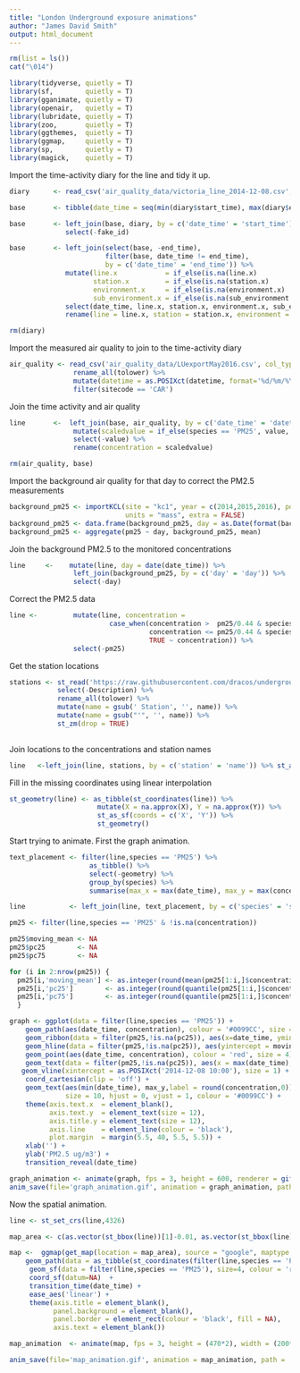 ```yaml
---
title: "London Underground exposure animations"
author: "James David Smith"
output: html_document
---
```


```r
rm(list = ls())
cat("\014")

library(tidyverse, quietly = T)
library(sf,        quietly = T)
library(gganimate, quietly = T)
library(openair,   quietly = T)
library(lubridate, quietly = T)
library(zoo,       quietly = T)
library(ggthemes,  quietly = T)
library(ggmap,     quietly = T)
library(sp,        quietly = T)
library(magick,    quietly = T)
```

Import the time-activity diary for the line and tidy it up.

```r
diary      <- read_csv('air_quality_data/victoria_line_2014-12-08.csv', col_types = cols())

base       <- tibble(date_time = seq(min(diary$start_time), max(diary$end_time), by = 'min'))

base       <- left_join(base, diary, by = c('date_time' = 'start_time')) %>% 
              select(-fake_id)

base       <- left_join(select(base, -end_time),
                        filter(base, date_time != end_time),
                        by = c('date_time' = 'end_time')) %>%
              mutate(line.x            = if_else(is.na(line.x)            & !is.na(line.y),            line.y,            line.x),
                     station.x         = if_else(is.na(station.x)         & !is.na(station.y),         station.y,         station.x),
                     environment.x     = if_else(is.na(environment.x)     & !is.na(environment.y),     environment.y,     environment.x),
                     sub_environment.x = if_else(is.na(sub_environment.x) & !is.na(sub_environment.y), sub_environment.y, sub_environment.x)) %>%
              select(date_time, line.x, station.x, environment.x, sub_environment.x) %>%
              rename(line = line.x, station = station.x, environment = environment.x, sub_environment = sub_environment.x)

rm(diary)
```

Import the measured air quality to join to the time-activity diary

```r
air_quality <- read_csv('air_quality_data/LUexportMay2016.csv', col_types = cols()) %>%
                rename_all(tolower) %>%
                mutate(datetime = as.POSIXct(datetime, format='%d/%m/%Y %H:%M')) %>%
                filter(sitecode == 'CAR')
```

Join the time activity and air quality
```r
line       <-  left_join(base, air_quality, by = c('date_time' = 'datetime')) %>% 
                mutate(scaledvalue = if_else(species == 'PM25', value, scaledvalue)) %>%
                select(-value) %>%
                rename(concentration = scaledvalue)

rm(air_quality, base)
```

Import the background air quality for that day to correct the PM2.5 measurements

```r
background_pm25 <- importKCL(site = "kc1", year = c(2014,2015,2016), pollutant = "pm25", met = FALSE,
                             units = "mass", extra = FALSE)
background_pm25 <- data.frame(background_pm25, day = as.Date(format(background_pm25$date)))
background_pm25 <- aggregate(pm25 ~ day, background_pm25, mean)
```

Join the background PM2.5 to the monitored concentrations

```r

line     <-    mutate(line, day = date(date_time)) %>%
                left_join(background_pm25, by = c('day' = 'day')) %>%
                select(-day)

```

Correct the PM2.5 data

```r

line <-         mutate(line, concentration = 
                         case_when(concentration >  pm25/0.44 & species == 'PM25' & !is.na(concentration) ~ pm25 + (1.82 * (concentration - (pm25/0.44))),
                                   concentration <= pm25/0.44 & species == 'PM25' & !is.na(concentration) ~ concentration * 0.44,
                                   TRUE ~ concentration)) %>%
                select(-pm25)

```

Get the station locations

```r

stations <- st_read('https://raw.githubusercontent.com/dracos/underground-live-map/master/bin/stations.kml', quiet = T) %>%
            select(-Description) %>%
            rename_all(tolower) %>%
            mutate(name = gsub(' Station', '', name)) %>%
            mutate(name = gsub("'", '', name)) %>%
            st_zm(drop = TRUE)
            

```

Join locations to the concentrations and station names

```r

line   <-left_join(line, stations, by = c('station' = 'name')) %>% st_as_sf()

```

Fill in the missing coordinates using linear interpolation

```r

st_geometry(line) <- as_tibble(st_coordinates(line)) %>% 
                      mutate(X = na.approx(X), Y = na.approx(Y)) %>% 
                      st_as_sf(coords = c('X', 'Y')) %>%
                      st_geometry()

```

Start trying to animate. First the graph animation.


```r

text_placement <- filter(line,species == 'PM25') %>%
                    as_tibble() %>%
                    select(-geometry) %>%
                    group_by(species) %>%
                    summarise(max_x = max(date_time), max_y = max(concentration))

line           <- left_join(line, text_placement, by = c('species' = 'species'))

pm25 <- filter(line,species == 'PM25' & !is.na(concentration))

pm25$moving_mean <- NA
pm25$pc25        <- NA
pm25$pc75        <- NA

for (i in 2:nrow(pm25)) { 
  pm25[i,'moving_mean'] <- as.integer(round(mean(pm25[1:i,]$concentration),0))
  pm25[i,'pc25']        <- as.integer(round(quantile(pm25[1:i,]$concentration, 0.25),0))
  pm25[i,'pc75']        <- as.integer(round(quantile(pm25[1:i,]$concentration, 0.75),0))
  }

graph <- ggplot(data = filter(line,species == 'PM25')) +
    geom_path(aes(date_time, concentration), colour = '#0099CC', size = 1.2) +
    geom_ribbon(data = filter(pm25,!is.na(pc25)), aes(x=date_time, ymin = pc25, ymax = pc75), alpha = 0.2) +
    geom_hline(data = filter(pm25,!is.na(pc25)), aes(yintercept = moving_mean), alpha = 0.2, colour = 'red') +
    geom_point(aes(date_time, concentration), colour = 'red', size = 4) +
    geom_text(data = filter(pm25,!is.na(pc25)), aes(x = max(date_time), y = moving_mean, label = moving_mean), hjust = 0, size = 8, colour = 'red') +
   geom_vline(xintercept = as.POSIXct('2014-12-08 10:00'), size = 1) +
    coord_cartesian(clip = 'off') +
    geom_text(aes(min(date_time), max_y,label = round(concentration,0)),
              size = 10, hjust = 0, vjust = 1, colour = '#0099CC') + 
    theme(axis.text.x  = element_blank(),
          axis.text.y  = element_text(size = 12),
          axis.title.y = element_text(size = 12),
          axis.line    = element_line(colour = 'black'),
          plot.margin  = margin(5.5, 40, 5.5, 5.5)) +
    xlab('') +
    ylab('PM2.5 ug/m3') +
    transition_reveal(date_time)

graph_animation <- animate(graph, fps = 3, height = 600, renderer = gifski_renderer(loop = FALSE))
anim_save(file='graph_animation.gif', animation = graph_animation, path = 'outputs')


```

Now the spatial animation.

```r
line <- st_set_crs(line,4326)

map_area <- c(as.vector(st_bbox(line))[1]-0.01, as.vector(st_bbox(line))[2]-0.01, as.vector(st_bbox(line))[3]+0.01, as.vector(st_bbox(line))[4]+0.01)

map <-  ggmap(get_map(location = map_area), source = "google", maptype = "roadmap", zoom = 13) +
    geom_path(data = as_tibble(st_coordinates(filter(line,species == 'PM25')[1:56,])), aes(X, Y), colour = "#0099CC", size = 1) +
     geom_sf(data = filter(line,species == 'PM25'), size=4, colour = 'red',inherit.aes = FALSE) +
     coord_sf(datum=NA)  +
     transition_time(date_time) +
     ease_aes('linear') +
     theme(axis.title = element_blank(),
           panel.background = element_blank(),
           panel.border = element_rect(colour = 'black', fill = NA),
           axis.text = element_blank())

map_animation  <- animate(map, fps = 3, height = (470*2), width = (200*2))

anim_save(file='map_animation.gif', animation = map_animation, path = 'outputs')

```